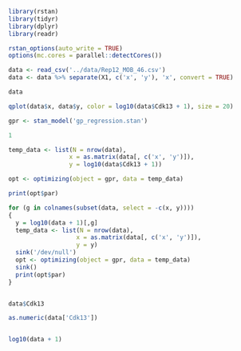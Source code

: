 ```r
library(rstan)
library(tidyr)
library(dplyr)
library(readr)

rstan_options(auto_write = TRUE)
options(mc.cores = parallel::detectCores())
```

```r
data <- read_csv('../data/Rep12_MOB_46.csv')
data <- data %>% separate(X1, c('x', 'y'), 'x', convert = TRUE)
```
```r
data
```


```r
qplot(data$x, data$y, color = log10(data$Cdk13 + 1), size = 20)
```

```r
gpr <- stan_model('gp_regression.stan')
```

```r
1
```


```r
temp_data <- list(N = nrow(data),
                 x = as.matrix(data[, c('x', 'y')]),
                 y = log10(data$Cdk13 + 1))

opt <- optimizing(object = gpr, data = temp_data)
```

```r
print(opt$par)
```

```r
for (g in colnames(subset(data, select = -c(x, y))))
{
  y = log10(data + 1)[,g]
  temp_data <- list(N = nrow(data),
                   x = as.matrix(data[, c('x', 'y')]),
                   y = y)
  sink('/dev/null')
  opt <- optimizing(object = gpr, data = temp_data)
  sink()
  print(opt$par)
}
```

```r

```

```r
data$Cdk13
```

```r
as.numeric(data['Cdk13'])
```


```r


```

```r
log10(data + 1)
```




